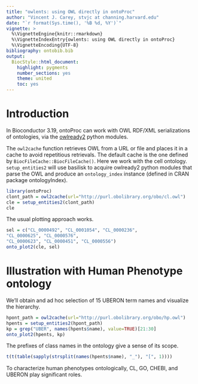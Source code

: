 ```yaml
---
title: "owlents: using OWL directly in ontoProc"
author: "Vincent J. Carey, stvjc at channing.harvard.edu"
date: "`r format(Sys.time(), '%B %d, %Y')`"
vignette: >
  %\VignetteEngine{knitr::rmarkdown}
  %\VignetteIndexEntry{owlents: using OWL directly in ontoProc}
  %\VignetteEncoding{UTF-8}
bibliography: ontobib.bib
output:
  BiocStyle::html_document:
    highlight: pygments
    number_sections: yes
    theme: united
    toc: yes
---
```


# Introduction

In Bioconductor 3.19, ontoProc can work with OWL RDF/XML
serializations of ontologies, via the 
[owlready2](https://owlready2.readthedocs.io/en/v0.42/) python modules.

The `owl2cache` function retrieves OWL from a URL or file
and places it in a cache to avoid repetitious retrievals.  The
default cache is the one defined by `BiocFileCache::BiocFileCache()`.
Here we work with the cell ontology.  `setup_entities2` will use basilisk
to acquire
owlready2 python modules that parse the OWL and produce an `ontology_index` instance
(defined in CRAN package ontologyIndex).


```r
library(ontoProc)
clont_path = owl2cache(url="http://purl.obolibrary.org/obo/cl.owl")
cle = setup_entities2(clont_path)
cle
```

The usual plotting approach works.
```r
sel = c("CL_0000492", "CL_0001054", "CL_0000236", 
"CL_0000625", "CL_0000576", 
"CL_0000623", "CL_0000451", "CL_0000556")
onto_plot2(cle, sel)
```

# Illustration with Human Phenotype ontology

We'll obtain and ad hoc selection of
15 UBERON term names and visualize
the hierarchy.

```r
hpont_path = owl2cache(url="http://purl.obolibrary.org/obo/hp.owl")
hpents = setup_entities2(hpont_path)
kp = grep("UBER", names(hpents$name), value=TRUE)[21:30]
onto_plot2(hpents, kp)
```

The prefixes of class names in the ontology
give a sense of its scope.
```r
t(t(table(sapply(strsplit(names(hpents$name), "_"), "[", 1))))
```

To characterize human phenotypes ontologically, 
CL, GO, CHEBI, and
UBERON play significant roles.
